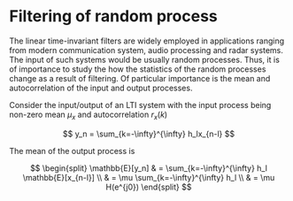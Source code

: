 # Filtering of random process

The linear time-invariant filters are widely employed in applications ranging from modern communication system, audio processing and radar systems. The input of such systems would be usually random processes. Thus, it is of importance to study the how the statistics of the random processes change as a result of filtering. Of particular importance is the mean and autocorrelation of the input and output processes.

Consider the input/output of an LTI system with the input process being non-zero mean $\mu_x$ and autocorrelation $r_x(k)$

$$
y_n = \sum_{k=-\infty}^{\infty} h_lx_{n-l}
$$

The mean of the output process is

$$
\begin{split}
\mathbb{E}[y_n] & = \sum_{k=-\infty}^{\infty} h_l \mathbb{E}[x_{n-l}] \\
& = \mu \sum_{k=-\infty}^{\infty} h_l  \\
& = \mu H(e^{j0})
\end{split}
$$
